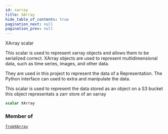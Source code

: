 ```yaml
---
id: xarray
title: XArray
hide_table_of_contents: true
pagination_next: null
pagination_prev: null
---
```








XArray scalar

This scalar is used to represent xarray objects and allows them to
be serialized correct.
XArray objects are used to represent multidimensional data, such as
time series, images, and other data.

They are used in this project to represent the data of a Representation.
The Python interface can used to extra and manipulate the data.

This scalar is used to represent the data stored as an object on a S3 bucket
this object representats a zarr store of an xarray

```graphql
scalar XArray
```




### Member of

[`fromXArray`](/docs/schemas/mikro/mutations/from-xarray)  <Badge class="secondary" text="mutation"/>



